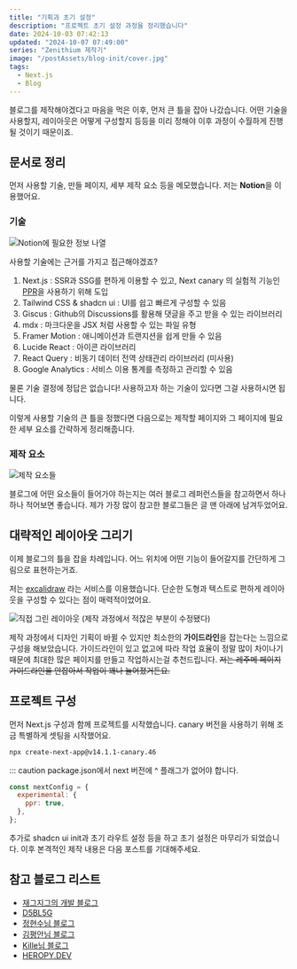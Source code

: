 ```yaml
---
title: "기획과 초기 설정"
description: "프로젝트 초기 설정 과정을 정리했습니다"
date: 2024-10-03 07:42:13
updated: "2024-10-07 07:49:00"
series: "Zenithium 제작기"
image: "/postAssets/blog-init/cover.jpg"
tags:
  - Next.js
  - Blog
---
```


블로그를 제작해야겠다고 마음을 먹은 이후, 먼저 큰 틀을 잡아 나갔습니다.
어떤 기술을 사용할지, 레이아웃은 어떻게 구성할지 등등을 미리 정해야 이후 과정이 수월하게 진행될 것이기 때문이죠.

## 문서로 정리

먼저 사용할 기술, 만들 페이지, 세부 제작 요소 등을 메모했습니다. 저는 **Notion**을 이용했어요.

### 기술

![Notion에 필요한 정보 나열](/postAssets/blog-init/노션-메모1.png)

사용할 기술에는 근거를 가지고 접근해야겠죠?

1. Next.js : SSR과 SSG를 편하게 이용할 수 있고, Next canary 의 실험적 기능인 [PPR](https://nextjs.org/docs/app/api-reference/next-config-js/ppr)을 사용하기 위해 도입
2. Tailwind CSS & shadcn ui : UI를 쉽고 빠르게 구성할 수 있음
3. Giscus : Github의 Discussions를 활용해 댓글을 주고 받을 수 있는 라이브러리
4. mdx : 마크다운을 JSX 처럼 사용할 수 있는 파일 유형
5. Framer Motion : 애니메이션과 트랜지션을 쉽게 만들 수 있음
6. Lucide React : 아이콘 라이브러리
7. React Query : 비동기 데이터 전역 상태관리 라이브러리 (미사용)
8. Google Analytics : 서비스 이용 통계를 측정하고 관리할 수 있음

물론 기술 결정에 정답은 없습니다! 사용하고자 하는 기술이 있다면 그걸 사용하시면 됩니다.

이렇게 사용할 기술의 큰 틀을 정했다면 다음으로는 제작할 페이지와 그 페이지에 필요한 세부 요소를 간략하게 정리해줍니다.

### 제작 요소

![제작 요소들](/postAssets/blog-init/노션-메모2.png)

블로그에 어떤 요소들이 들어가야 하는지는 여러 블로그 레퍼런스들을 참고하면서 하나하나 적어보면 좋습니다. 제가 가장 많이 참고한 블로그들은 글 맨 아래에 남겨두었어요.

## 대략적인 레이아웃 그리기

이제 블로그의 틀을 잡을 차례입니다. 어느 위치에 어떤 기능이 들어갈지를 간단하게 그림으로 표현하는거죠.

저는 [excalidraw](https://excalidraw.com/) 라는 서비스를 이용했습니다. 단순한 도형과 텍스트로 편하게 레이아웃을 구성할 수 있다는 점이 매력적이었어요.

![직접 그린 레이아웃 (제작 과정에서 적잖은 부분이 수정됐다)](/postAssets/blog-init/레이아웃-그림.png)

제작 과정에서 디자인 기획이 바뀔 수 있지만 최소한의 **가이드라인**을 잡는다는 느낌으로 구성을 해보았습니다. 가이드라인이 있고 없고에 따라 작업 효율이 정말 많이 차이나기 때문에 최대한 많은 페이지를 만들고 작업하시는걸 추천드립니다.
~~저는 레주메 페이지 가이드라인을 안잡아서 작업이 꽤나 늘어졌거든요.~~

## 프로젝트 구성

먼저 Next.js 구성과 함께 프로젝트를 시작했습니다. canary 버전을 사용하기 위해 조금 특별하게 셋팅을 시작했어요.

```bash
npx create-next-app@v14.1.1-canary.46
```

::: caution package.json에서 next 버전에 ^ 플래그가 없어야 합니다.

```js title="next.config.mjs"
const nextConfig = {
  experimental: {
    ppr: true,
  },
};
```

추가로 shadcn ui init과 초기 라우트 설정 등을 하고 초기 설정은 마무리가 되었습니다.
이후 본격적인 제작 내용은 다음 포스트를 기대해주세요.

## 참고 블로그 리스트

- [재그지그의 개발 블로그](https://wormwlrm.github.io/)
- [D5BL5G](https://d5br5.dev/blog)
- [정현수님 블로그](https://junghyeonsu.com/)
- [김평안님 블로그](https://bepyan.me/)
- [Kille님 블로그](https://kilee.dev/)
- [HEROPY.DEV](https://www.heropy.dev/)
